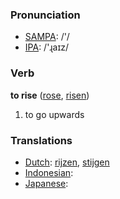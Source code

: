 === Pronunciation ===
*[[w:SAMPA|SAMPA]]: /'/
*[[w:IPA|IPA]]: /'ɻaɪz/

=== Verb ===

'''to rise''' ([[rose]], [[risen]])

# to go upwards

=== Translations ===
*[[Dutch]]: [[rijzen]], [[stijgen]]
*[[Indonesian]]: [[]]
*[[Japanese]]: [[]]